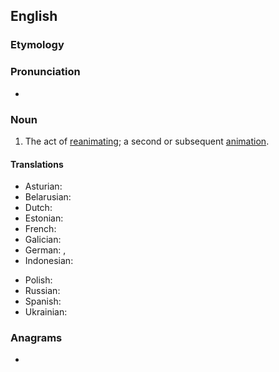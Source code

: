 {{also|Reanimation|réanimation}}
==English==

===Etymology===
{{prefix|en|re|animation}}

===Pronunciation===
* {{rhymes|en|eɪʃən|s=5}}

===Noun===
{{en-noun|~}}

# The act of [[reanimate|reanimating]]; a second or subsequent [[animation]].

====Translations====
{{trans-top|act of reanimating}}
* Asturian: {{t|ast|reanimación|f}}
* Belarusian: {{t|be|рэаніма́цыя|f}}
* Dutch: {{t+|nl|reanimatie|f}}
* Estonian: {{t|et|reanimatsioon}}
* French: {{t+|fr|réanimation|f}}
* Galician: {{t+|gl|reanimación|f}}
* German: {{t+|de|Reanimation|f}}, {{t+|de|Wiederbelebung|f}}
* Indonesian: {{t|id|reanimasi}}
{{trans-mid}}
* Polish: {{t+|pl|reanimacja|f}}
* Russian: {{t+|ru|реанима́ция|f}}
* Spanish: {{t|es|reanimación|f}}
* Ukrainian: {{t+|uk|реаніма́ція|f}}
{{trans-bottom}}

===Anagrams===
* {{anagrams|en|a=aaeiimnnort|reamination}}